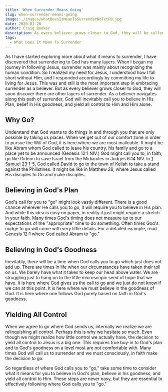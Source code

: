 ```yaml
---
title: 'When Surrender Means Going'
slug: when-surrender-means-going
image: ./images/whatDoesItMeanToSurrenderNoTxtFB.jpg
date: 2020-01-28
author: Craig Booker
description: As every believer grows closer to God, they will be called to deeper levels of surrender. Here we talk about when surrender means going.
tags:
  - What Does It Mean To Surrender
---
```


As I have started exploring more about what it means to surrender, I have discovered that surrendering to God has many layers. When I began my journey in following Jesus, surrender was mainly about recognizing the human condition. So I realized my need for Jesus, I understood how I fall short without Him, and I responded accordingly by committing my life to living for Jesus. This was and still is the most important step in embracing surrender as a believer. But as every believer grows closer to God, they will soon discover there are other layers of surrender. As a believer navigates along this path of surrender, God will inevitably call you to believe in His Plan, belief in His goodness, and yield all control to Him and Him alone.

## Why Go?

Understand that God wants to do things in and through you that are only possible by taking us places. When we get out of our comfort zone in order to pursue the Will of God, it is here where we are most malleable. It might be like Abram whom God called to leave his country, his family and go to a place yet to be announced (Genesis 12:1 NIV.) God might call you to, in faith, go like Gideon to save Israel from the Midianites in Judges 6:14 NIV. In [1 Samuel 23:1-5](https://www.bible.com/bible/111/1sa.23.1-5.niv), God called David to go to the town of Keilah to take a stand against the Philistines. It might be like in Matthew 28, where Jesus called His disciples to Go and make disciples.

## Believing in God's Plan

God's call for you to "go" might look vastly different. There is a good chance wherever He calls you to go, it will require you to believe in His plan. And while this idea is easy on paper, in reality it just might require a stretch in your faith. Many times God's timing does not measure up to our expectations of the "appropriate" time to do something. Often times God's nudge to go will come with very little details. For a detailed example, read Genesis 12:1 where God called Abram to "go."

## Believing in God's Goodness

Inevitably, there will be a time when God calls you to go which just does not add up. There are times in life when our circumstances have taken their toll on us. We barely have what it takes to keep our head above water. We are struggling just to hang on to the little microscopic seed of hope that we have. It is here where God gives us the call to go and we just do not know if we can at this point. It is here where we must believe in the goodness of God. It is here where one follows God purely based on faith in God's goodness.

## Yielding All Control

When we agree to go where God sends us, internally we realize we are relinquishing all control. Perhaps this is why we hesitate so much. Even though we might realize how little control we actually have, the decision to yield all control to Jesus is a big one. This requires true buy-in to God's plan and to God's goodness on a level most are not comfortable with. Many times God will call us to surrender and we must consciously, in faith make the decision to go.

So regardless of where God calls you to "go," take some time to consider what it means for you to believe in God's plan, believe in his goodness, and yield all control to Him. These steps are never easy, but they are essential to effectively following where God calls you to "go."
